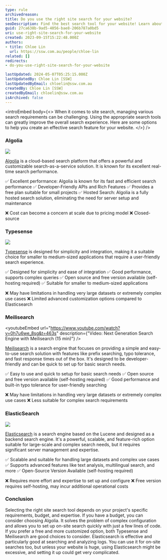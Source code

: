 ```yaml
---
type: rule
archivedreason:
title: Do you use the right site search for your website?
seoDescription: Find the best search tool for your website! Learn about Algolia, Typesense, Meilisearch, and Elasticsearch. They help make searching on your site better. Choose the one that's right for you. It's important for happy users and easy browsing
guid: 27ca638b-9ad5-4056-bae8-206b787a0bd5
uri: use-right-site-search-for-your-website
created: 2023-09-15T15:22:48.000Z
authors:
- title: Chloe Lin
  url: https://ssw.com.au/people/chloe-lin
related: []
redirects:
- do-you-use-right-site-search-for-your-website

lastUpdated: 2024-05-07T05:25:15.000Z
lastUpdatedBy: Chloe Lin [SSW]
lastUpdatedByEmail: chloelin@ssw.com.au
createdBy: Chloe Lin [SSW]
createdByEmail: chloelin@ssw.com.au
isArchived: false
---
```



<introEmbed
  body={<>
When it comes to site search, managing various search requirements can be challenging. Using the appropriate search tools can greatly improve the overall search experience. Here are some options to help you create an effective search feature for your website.
  </>}
/>
### Algolia

![](/uploads/rules/use-right-site-search-for-your-website/algolia.png)

[Algolia](https://www.algolia.com/) is a cloud-based search platform that offers a powerful and customizable search-as-a-service solution. It is known for its excellent real-time search performance.

✅ Excellent performance: Algolia is known for its fast and efficient search performance
✅ Developer-Friendly APIs and Rich Features
✅ Provides a free plan suitable for small projects
✅ Hosted Search: Algolia is a fully hosted search solution, eliminating the need for server setup and maintenance

❌ Cost can become a concern at scale due to pricing model
❌ Closed-source

### Typesense

![](https://typesense.org/favicon.png)

[Typesense](https://typesense.org/) is designed for simplicity and integration, making it a suitable choice for smaller to medium-sized applications that require a user-friendly search experience.

✅ Designed for simplicity and ease of integration
✅ Good performance, supports complex queries
✅ Open source and free version available (self-hosting required)
✅ Suitable for smaller to medium-sized applications

❌ May have limitations in handling very large datasets or extremely complex use cases
❌ Limited advanced customization options compared to Elasticsearch

### Meilisearch

<youtubeEmbed url="https://www.youtube.com/watch?v=0h7u6we_8sg&t=463s" description={"Video: Next Generation Search Engine with Meilisearch (15 min)"} />

[Meilisearch](https://www.meilisearch.com/) is a search engine that focuses on providing a simple and easy-to-use search solution with features like prefix searching, typo tolerance, and fast response times out of the box. It's designed to be developer-friendly and can be quick to set up for basic search needs.

✅ Easy to use and quick to setup for basic search needs
✅ Open source and free version available (self-hosting required)
✅ Good performance and built-in typo tolerance for user-friendly searching

❌ May have limitations in handling very large datasets or extremely complex use cases
❌ Less suitable for complex search requirements

### ElasticSearch

![](/uploads/rules/use-right-site-search-for-your-website/elasticsearch.png)

[Elasticsearch](https://www.elastic.co/) is a search engine based on the Lucene and designed as a backend search engine. It's a powerful, scalable, and feature-rich option suitable for large-scale and complex search needs, but it requires significant server management and expertise.

✅ Scalable and suitable for handling large datasets and complex use cases
✅ Supports advanced features like text analysis, multilingual search, and more
✅ Open-Source Version Available (self-hosting required)

❌ Requires more effort and expertise to set up and configure
❌ Free version requires self-hosting, may incur additional operational costs

### Conclusion

Selecting the right site search tool depends on your project's specific requirements, budget, and expertise.
If you have a budget, you can consider choosing Algolia. It solves the problem of complex configuration and allows you to set up on-site search quickly with just a few lines of code.
If you prefer a free and more customized option, both Typesense and Meilisearch are good choices to consider.
Elasticsearch is effective and particularly good at searching and analyzing logs. You can use it for on-site searches too, but unless your website is huge, using Elasticsearch might be excessive, and setting it up could get very complicated.
